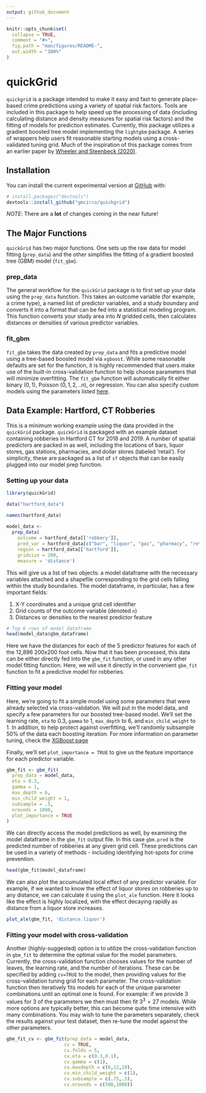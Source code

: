 ```yaml
---
output: github_document
---
```


<!-- README.md is generated from README.Rmd. Please edit that file -->

```r
knitr::opts_chunk$set(
  collapse = TRUE,
  comment = "#>",
  fig.path = "man/figures/README-",
  out.width = "100%"
)
```

# quickGrid

<!-- badges: start -->
<!-- badges: end -->

`quickgrid` is a package intended to make it easy and fast to generate place-based crime predictions using a variety of spatial risk factors. Tools are included in this package to help speed up the processing of data (including calculating distance and density measures for spatial risk factors) and the fitting of models for prediction estimates. Currently, this package utilizes a gradient boosted tree model implementing the `lightgbm` package. A series of wrappers help users fit reasonable starting models using a cross-validated tuning grid. Much of the inspiration of this package comes from an earlier paper by [Wheeler and Steenbeck (2020)](https://link.springer.com/article/10.1007/s10940-020-09457-7).

## Installation

You can install the current experimental version at [GitHub](https://github.com/) with:

``` r
# install.packages("devtools")
devtools::install_github("gmcirco/quickgrid")
```

*NOTE*: There are a **lot** of changes coming in the near future! 

## The Major Functions

`quickGrid` has two major functions. One sets up the raw data for model fitting (`prep_data`) and the other simplifies the fitting of a gradient boosted tree (GBM) model (`fit_gbm`).

### prep_data
The general workflow for the `quickGrid` package is to first set up your data using the `prep_data` function. This takes an outcome variable (for example, a crime type), a named list of predictor variables, and a study boundary and converts it into a format that can be fed into a statistical modeling program. This function converts your study area into $N$ gridded cells, then calculates distances or densities of various predictor variables.

### fit_gbm

`fit_gbm` takes the data created by `prep_data` and fits a predictive model using a tree-based boosted model via `xgboost`. While some reasonable defaults are set for the function, it is highly recommended that users make use of the built-in cross-validation function to help choose parameters that will minimize overfitting. The `fit_gbm` function will automatically fit either binary $(0,1)$, Poisson $(0,1,2,..n)$, or regression. You can also specify custom models using the parameters listed [here](https://xgboost.readthedocs.io/en/latest/parameter.html).


## Data Example: Hartford, CT Robberies

This is a minimum working example using the data provided in the `quickGrid` package. `quickGrid` is packaged with an example dataset containing robberies in Hartford CT for 2018 and 2019. A number of spatial predictors are packed in as well, including the locations of bars, liquor stores, gas stations, pharmacies, and dollar stores (labeled 'retail'). For simplicity, these are packaged as a list of `sf` objects that can be easily plugged into our model prep function.

### Setting up your data

```r
library(quickGrid)

data("hartford_data")

names(hartford_data)
 
model_data <-
  prep_data(
    outcome = hartford_data[['robbery']],
    pred_var = hartford_data[c("bar", "liquor", "gas", "pharmacy", "retail")],
    region = hartford_data[['hartford']],
    gridsize = 200,
    measure = 'distance')
```

This will give us a list of two objects: a model dataframe with the necessary variables attached and a shapefile corresponding to the grid cells falling within the study boundaries. The model dataframe, in particular, has a few important fields:

1. X-Y coordinates and a unique grid cell identifier
2. Grid counts of the outcome variable (denoted `n`)
3. Distances or densities to the nearest predictor feature 

```r
# Top 6 rows of model dataframe
head(model_data$gbm_dataframe)
```

Here we have the distances for each of the 5 predictor features for each of the 12,896 200x200 foot cells. Now that it has been processed, this data can be either directly fed into the `gbm_fit` function, or used in any other model fitting function. Here, we will use it directly in the convenient `gbm_fit` function to fit a predictive model for robberies.

### Fitting your model

Here, we're going to fit a simple model using some parameters that were already selected via cross-validation. We will put in the model data, and specify a few parameters for our boosted tree-based model. We'll set the learning rate, `eta` to 0.3, `gamma` to 1, `max_depth` to 6, and `min_child_weight` to 1. In addition, to help protect against overfitting, we'll randomly subsample 50% of the data each boosting iteration. For more information on parameter tuning, check the [XGBoost page](https://xgboost.readthedocs.io/en/latest/tutorials/param_tuning.html)

Finally, we'll set `plot_importance = TRUE` to give us the feature importance for each predictor variable.

```r
gbm_fit <- gbm_fit(
  prep_data = model_data,
  eta = 0.3,
  gamma = 1,
  max_depth = 6,
  min_child_weight = 1,
  subsample = .5,
  nrounds = 1000,
  plot_importance = TRUE
)
```

We can directly access the model predictions as well, by examining the model dataframe in the `gbm_fit` output file. In this case `gbm.pred` is the predicted number of robberies at any given grid cell. These predictions can be used in a variety of methods - including identifying hot-spots for crime prevention.

```r
head(gbm_fit$model_dataframe)
```
We can also plot the accumulated local effect of any predictor variable. For example, if we wanted to know the effect of liquor stores on robberies up to any distance, we can calculate it using the `plot_ale` function. Here it looks like the effect is highly localized, with the effect decaying rapidly as distance from a liquor store increases.

```r
plot_ale(gbm_fit, 'distance.liquor')
```

### Fitting your model with cross-validation

Another (highly-suggested) option is to utilize the cross-validation function in `gbm_fit` to determine the optimal value for the model parameters. Currently, the cross-validation function chooses values for the number of leaves, the learning rate, and the number of iterations. These can be specified by adding `cv=TRUE` to the model, then providing values for the cross-validation tuning grid for each parameter. The cross-validation function then iteratively fits models for each of the unique parameter combinations until an optimal one is found. For example: if we provide 3 values for 3 of the parameters we then must then fit $3^3 = 27$ models. While more options are typically better, this can become quite time intensive with many combinations. You may wish to tune the parameters separately, check the results against your test dataset, then re-tune the model against the other parameters.

```r
gbm_fit_cv <- gbm_fit(prep_data = model_data,
                     cv = TRUE,
                     cv.folds = 5,
                     cv.eta = c(0.3,0.1),
                     cv.gamma = c(1),
                     cv.maxdepth = c(6,12,20),
                     cv.min_child_weight = c(1),
                     cv.subsample = c(.75,.5),
                     cv.nrounds = c(500,1000))
```
